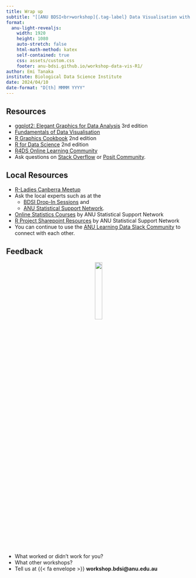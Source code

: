 ```yaml
---
title: Wrap up
subtitle: "[[ANU BDSI<br>workshop]{.tag-label} Data Visualisation with R [Part 1]{.part-label}]{.tag-workshop}"
format:
  anu-light-revealjs:
    width: 1920
    height: 1080
    auto-stretch: false
    html-math-method: katex
    self-contained: true
    css: assets/custom.css
    footer: anu-bdsi.github.io/workshop-data-vis-R1/
author: Emi Tanaka
institute: Biological Data Science Institute
date: 2024/04/10
date-format: "D[th] MMMM YYYY"
---
```


## Resources

- [ggplot2: Elegant Graphics for Data Analysis](https://ggplot2-book.org/) 3rd edition
- [Fundamentals of Data Visualisation](https://clauswilke.com/dataviz/)
- [R Graphics Cookbook](https://r-graphics.org/) 2nd edition
- [R for Data Science](https://r4ds.hadley.nz/) 2nd edition 
- [R4DS Online Learning Community](https://rfordatasci.com/)
- Ask questions on [Stack Overflow](https://stackoverflow.com/questions/tagged/r) or [Posit Community](https://community.rstudio.com/).

## Local Resources

- [R-Ladies Canberra Meetup](https://www.meetup.com/rladies-canberra/)
- Ask the local experts such as at the 
  - [BDSI Drop-In Sessions](https://bdsi.anu.edu.au/news-events/event-series/bdsi-bioinformatics-and-statistics-drop-sessions) and 
  - [ANU Statistical Support Network](https://services.anu.edu.au/business-units/research-initiatives-and-infrastructure/statistical-support-network).
- [Online Statistics Courses](https://services.anu.edu.au/training/online-statistics-courses#overlay-context=business-units/statistical-consulting-unit)  by ANU Statistical Support Network
- [R Project Sharepoint Resources](https://anu365.sharepoint.com/sites/StatSupportoNline/SitePages/R-Project(1).aspx?promotedState=0) by ANU Statistical Support Network
- You can continue to use the [ANU Learning Data Slack Community](https://anu-bdsi.github.io/training-R1/#slack) to connect with each other.

## Feedback

<center>
[![](images/survey-qrcode.png){width="20%"}](https://anu.au1.qualtrics.com/jfe/form/SV_6fz6zRSzeG0pskC)
</center>

- What worked or didn't work for you?
- What other workshops?
- Tell us at {{< fa envelope >}} **workshop.bdsi@anu.edu.au**
